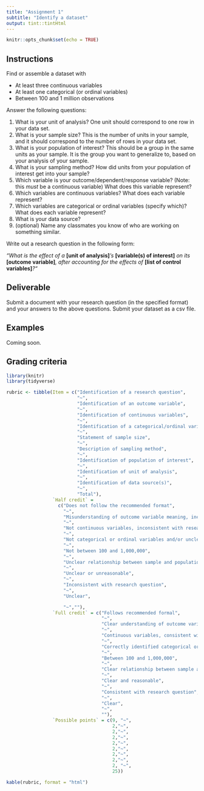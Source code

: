 ```yaml
---
title: "Assignment 1"
subtitle: "Identify a dataset"
output: tint::tintHtml
---
```


```r
knitr::opts_chunk$set(echo = TRUE)
```

## Instructions

Find or assemble a dataset with

* At least three continuous variables
* At least one categorical (or ordinal variables)
* Between 100 and 1 million observations

Answer the following questions:
    
1. What is your unit of analysis? One unit should correspond to one row in 
your data set.
2. What is your sample size? This is the number of units in your sample, and it should
correspond to the number of rows in your data set.
3. What is your population of interest? This should be a group in the same units as your 
sample. It is the group you want to generalize to, based on your analysis of your 
sample.
4. What is your sampling method? How did units from your population of interest get 
into your sample?
5. Which variable is your outcome/dependent/response variable? (Note: this *must* be a continuous variable) What does this variable represent?
6. Which variables are continuous variables? What does each variable represent?
7. Which variables are categorical or ordinal variables (specify which)? What does each variable represent?
8. What is your data source?
9. (optional) Name any classmates you know of who are working on something similar.

Write out a research question in the following form: 

*"What is the effect of a* **[unit of analysis]***'s* **[variable(s) of interest]** *on its* 
**[outcome variable]***, after accounting for the effects of* **[list of control variables]***?"*

## Deliverable

Submit a document with your research question (in the specified format) and your
answers to the above questions. Submit your dataset as a csv file.

## Examples

Coming soon.

## Grading criteria

```r
library(knitr)
library(tidyverse)

rubric <- tibble(Item = c("Identification of a research question",
                          "~",
                          "Identification of an outcome variable",
                          "~",
                          "Identification of continuous variables",
                          "~",
                          "Identification of a categorical/ordinal variable",
                          "~",
                          "Statement of sample size",
                          "~",
                          "Description of sampling method",
                          "~",
                          "Identification of population of interest",
                          "~",
                          "Identification of unit of analysis",
                          "~",
                          "Identification of data source(s)",
                          "~",
                          "Total"),
                 `Half credit` = 
                   c("Does not follow the recommended format",
                     "~",
                     "Misunderstanding of outcome variable meaning, inconsistent with research question, and/or not continuous",
                     "~",
                     "Not continuous variables, inconsistent with research question, and/or unclear description",
                     "~",
                     "Not categorical or ordinal variables and/or unclear description",
                     "~",
                     "Not between 100 and 1,000,000",
                     "~",
                     "Unclear relationship between sample and population of interest",
                     "~",
                     "Unclear or unreasonable",
                     "~",
                     "Inconsistent with research question",
                     "~",
                     "Unclear", 

                     "~",""),
                 `Full credit` = c("Follows recommended formal",
                                   "~",
                                   "Clear understanding of outcome variable meaning,  consistent with research question, and variable is continuous",
                                   "~",
                                   "Continuous variables, consistent with research question, and clear description",
                                   "~",
                                   "Correctly identified categorical or ordinal variables, clear description",
                                   "~",
                                   "Between 100 and 1,000,000",
                                   "~",
                                   "Clear relationship between sample and population of interest",
                                   "~",
                                   "Clear and reasonable",
                                   "~",
                                   "Consistent with research question",
                                   "~",
                                   "Clear",
                                   "~",
                                   ""),
                 `Possible points` = c(9, "~",
                                       2,"~",
                                       2,"~",
                                       2,"~",
                                       2,"~",
                                       2,"~",
                                       2,"~", 
                                       2,"~",
                                       2, "~",
                                       25))

kable(rubric, format = "html")
```
        